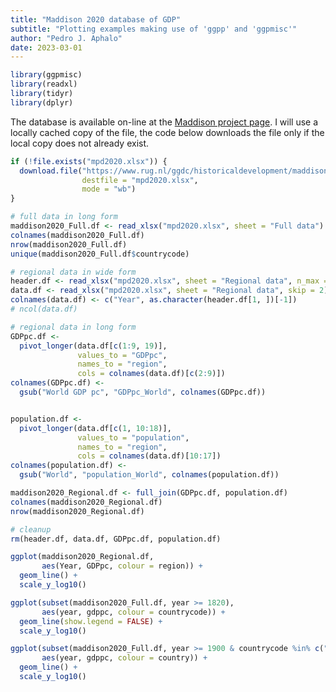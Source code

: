 ```yaml
---
title: "Maddison 2020 database of GDP"
subtitle: "Plotting examples making use of 'ggpp' and 'ggpmisc'"
author: "Pedro J. Aphalo"
date: 2023-03-01
---
```


```r
library(ggpmisc)
library(readxl)
library(tidyr)
library(dplyr)
```

The database is available on-line at the [Maddison project page](https://www.rug.nl/ggdc/historicaldevelopment/maddison/releases/maddison-project-database-2020?lang=en).
I will use a locally cached copy of the file, the code below downloads the file
only if the local copy does not already exist.

```r
if (!file.exists("mpd2020.xlsx")) {
  download.file("https://www.rug.nl/ggdc/historicaldevelopment/maddison/data/mpd2020.xlsx",
                destfile = "mpd2020.xlsx",
                mode = "wb")
}

# full data in long form
maddison2020_Full.df <- read_xlsx("mpd2020.xlsx", sheet = "Full data")
colnames(maddison2020_Full.df)
nrow(maddison2020_Full.df)
unique(maddison2020_Full.df$countrycode)

# regional data in wide form
header.df <- read_xlsx("mpd2020.xlsx", sheet = "Regional data", n_max = 3)
data.df <- read_xlsx("mpd2020.xlsx", sheet = "Regional data", skip = 2)
colnames(data.df) <- c("Year", as.character(header.df[1, ])[-1])
# ncol(data.df)

# regional data in long form
GDPpc.df <- 
  pivot_longer(data.df[c(1:9, 19)], 
               values_to = "GDPpc", 
               names_to = "region",
               cols = colnames(data.df)[c(2:9)])
colnames(GDPpc.df) <- 
  gsub("World GDP pc", "GDPpc_World", colnames(GDPpc.df))


population.df <-
  pivot_longer(data.df[c(1, 10:18)], 
               values_to = "population", 
               names_to = "region",
               cols = colnames(data.df)[10:17])
colnames(population.df) <- 
  gsub("World", "population_World", colnames(population.df))

maddison2020_Regional.df <- full_join(GDPpc.df, population.df)
colnames(maddison2020_Regional.df)
nrow(maddison2020_Regional.df)

# cleanup
rm(header.df, data.df, GDPpc.df, population.df)
```

```r
ggplot(maddison2020_Regional.df, 
       aes(Year, GDPpc, colour = region)) +
  geom_line() +
  scale_y_log10()
```

```r
ggplot(subset(maddison2020_Full.df, year >= 1820), 
       aes(year, gdppc, colour = countrycode)) +
  geom_line(show.legend = FALSE) +
  scale_y_log10()
```



```r
ggplot(subset(maddison2020_Full.df, year >= 1900 & countrycode %in% c("ARG", "CHL", "BOL", "BRA", "URY", "VEN", "COL", "CUB", "NIC", "MEX", "PER")), 
       aes(year, gdppc, colour = country)) +
  geom_line() +
  scale_y_log10()
```
